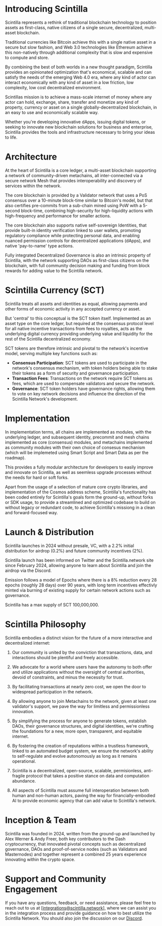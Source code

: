 # Introducing Scintilla

Scintilla represents a rethink of traditional blockchain technology to position assets as first-class, native citizens of a single secure, decentralized, multi-asset blockchain.

Traditional currencies like Bitcoin achieve this with a single native asset in a secure but slow fashion, and Web 3.0 technologies like Ethereum achieve this non-natively through additional complexity that is slow and expensive to compute and store.

By combining the best of both worlds in a new thought paradigm, Scintilla provides an opinionated optimization that's economical, scalable and can satisfy the needs of the emerging Web 4.0 era, where any kind of actor can interact economically with any kind of asset in a low friction, low complexity, low cost decentralized environment.

Scintillas mission is to achieve a mass-scale internet of money where any actor can hold, exchange, share, transfer and monetize any kind of property, currency or asset on a single globally-decentralized blockchain, in an easy to use and economically scalable way.

Whether you're developing innovative dApps, issuing digital tokens, or seeking to innovate new blockchain solutions for business and enterprise, Scintilla provides the tools and infrastructure necessary to bring your ideas to life.

# Architecture

At the heart of Scintilla is a core ledger, a multi-asset blockchain supporting a network of community-driven metachains, all inter-connected via a secure network Mesh that provides interoperability and discovery of services within the network.

The core blockchain is provided by a Validator network that uses a PoS consensus over a 10-minute block-time similar to Bitcoin's model, but that also certifies pre-commits from a sub-chain mined using PoW with a 5-second block-time, combining high-security for high-liquidity actions with high-frequency and performance for smaller actions.

The core blockchain also supports native self-sovereign Identities, that provide built-in identity verification linked to user wallets, promoting regulatory compliance while protecting personal data, and enabling nuanced permission controls for decentralized applications (dApps), and native 'pay-to-name' type actions.

Fully integrated Decentralized Governance is also an intrinsic property of Scintilla, with the network supporting DAOs as first-class citizens on the blockchain, with full community decision making and funding from block rewards for adding value to the Scintilla network.

# Scintilla Currency (SCT)

Scintilla treats all assets and identities as equal, allowing payments and other forms of economic activity in any accepted currency or asset.

But 'central' to this conceptual is the SCT token itself.  Implemented as an asset type on the core ledger, but required at the consensus protocol level for all native incentive transactions from fees to royalties, acts as the underlying digital currency providing underlying value and liquidity for the rest of the Scintilla decentralized economy.

SCT tokens are therefore intrinsic and pivotal to the network's incentive model, serving multiple key functions such as:

- **Consensus Participation**: SCT tokens are used to participate in the network's consensus mechanism, with token holders being able to stake their tokens as a form of security and governance participation.
- **Transaction Fees**: Transactions on the network require SCT tokens as fees, which are used to compensate validators and secure the network.
- **Governance**: SCT token holders have governance rights, allowing them to vote on key network decisions and influence the direction of the Scintilla Network's development.

# Implementation

In implementation terms, all chains are implemented as modules, with the underlying ledger, and subsequent identity, precommit and mesh chains implemented as core (consensus) modules, and metachains implemented as community modules with their own choice of consesus mechanism (which will be implemeted using Smart Script and Smart Data as per the roadmap).  

This provides a fully modular architecture for developers to easily improve and innovate on Scintilla, as well as seemless upgrade processes without the needs for hard or soft forks.

Apart from the usage of a selection of mature core crypto libraries, and implementation of the Cosmos address scheme, Scintilla's functionality has been coded entirely for Scintilla's goals form the ground-up, without forks or SDK usage, to provide a streamlined and optimized codebase to build on without legacy or redundant code, to achieve Scintilla's missiong in a clean and forward-focused way.

# Launch & Distribution

Scintilla launches in 2024 without presale, VC, with a 2.2% initial distribution for airdrop (0.2%) and future community incentives (2%).

Scintilla launch has been informed on Twitter and the Scintilla.network site since February 2024, allowing anyone to learn about Scintilla and join the airdrop via the Discord. 

Emission follows a model of Epochs where there is a 8% reduction every 28 epochs (roughly 28 days) over 90 years, with long term incentives effectivly minted via burning of existing supply for certain network actions such as governance.

Scintilla has a max supply of SCT 100,000,000.

# Scintilla Philosophy

Scintilla embodies a distinct vision for the future of a more interactive and decentralized internet:

1. Our community is united by the conviction that transactions, data, and interactions should be plentiful and freely accessible.

2. We advocate for a world where users have the autonomy to both offer and utilize applications without the oversight of central authorities, devoid of constraints, and minus the necessity for trust.

3. By facilitating transactions at nearly zero cost, we open the door to widespread participation in the network.

4. By allowing anyone to join Metachains to the network, given at least one validator's support, we pave the way for limitless and permissionless innovation.

5. By simplifying the process for anyone to generate tokens, establish DAOs, their governance structures, and digital identities, we're crafting the foundations for a new, more open, transparent, and equitable internet.

6. By fostering the creation of reputations within a trustless framework, linked to an automated budget system, we ensure the network's ability to self-regulate and evolve autonomously as long as it remains operational.

7. Scintilla is a decentralized, open-source, scalable, permisionless, anti-fragile protocol that takes a positive stance on data and computation abundance.

8. All aspects of Scintilla must assume full interoperation between both human and non-human actors, paving the way for financially-embodied AI to provide economic agency that can add value to Scintilla's network.

# Inception & Team

Scintilla was founded in 2024, written from the ground-up and launched by Alex Werner & Andy Freer, both key contributors to the Dash cryptocurrency, that innovated pivotal concepts such as decentralized governance, DAOs and proof-of-service nodes (such as Validators and Masternodes) and together represent a combined 25 years experience innovating within the crypto space.

# Support and Community Engagement

If you have any questions, feedback, or need assistance, please feel free to reach out to us at [integrations@scintilla.network], where we can assist you in the integration process and provide guidance on how to best utilize the Scintilla Network.
You should also join the discussion on our [Discord](https://discord.gg/f2aq6XzSsf).
